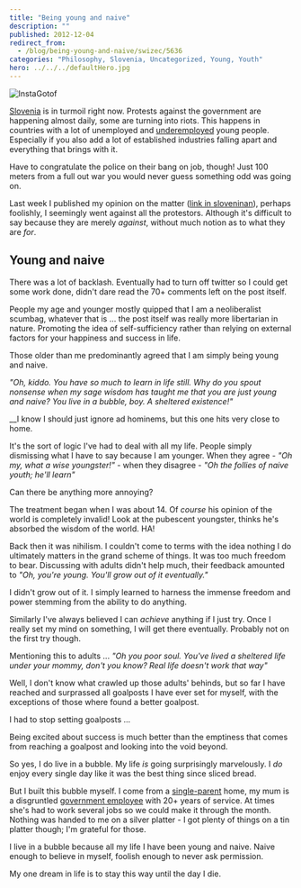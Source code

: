 ```yaml
---
title: "Being young and naive"
description: ""
published: 2012-12-04
redirect_from:
  - /blog/being-young-and-naive/swizec/5636
categories: "Philosophy, Slovenia, Uncategorized, Young, Youth"
hero: ../../../defaultHero.jpg
---
```


![InstaGotof](https://swizec.com/wp-content/uploads/2012/12/Screen-Shot-2012-12-04-at-12.47.42-PM.png "InstaGotof")

[Slovenia](<http://maps.google.com/maps?ll=46.05,14.5&spn=10.0,10.0&q=46.05,14.5 (Slovenia)&t=h> "Slovenia") is in turmoil right now. Protests against the government are happening almost daily, some are turning into riots. This happens in countries with a lot of unemployed and [underemployed](http://en.wikipedia.org/wiki/Underemployment "Underemployment") young people. Especially if you also add a lot of established industries falling apart and everything that brings with it.

Have to congratulate the police on their bang on job, though! Just 100 meters from a full out war you would never guess something odd was going on.

Last week I published my opinion on the matter ([link in sloveninan](http://www.had.si/blog/2012/12/01/vsi-pizdakajo-nihce-ne-bi-delal/)), perhaps foolishly, I seemingly went against all the protestors. Although it's difficult to say because they are merely _against_, without much notion as to what they are _for_.

## Young and naive

There was a lot of backlash. Eventually had to turn off twitter so I could get some work done, didn't dare read the 70+ comments left on the post itself.

People my age and younger mostly quipped that I am a neoliberalist scumbag, whatever that is ... the post itself was really more libertarian in nature. Promoting the idea of self-sufficiency rather than relying on external factors for your happiness and success in life.

Those older than me predominantly agreed that I am simply being young and naive.

_"Oh, kiddo. You have so much to learn in life still. Why do you spout nonsense when my sage wisdom has taught me that you are just young and naive? You live in a bubble, boy. A sheltered existence!"_

\_\_I know I should just ignore ad hominems, but this one hits very close to home.

It's the sort of logic I've had to deal with all my life. People simply dismissing what I have to say because I am younger. When they agree - _"Oh my, what a wise youngster!"_ - when they disagree - _"Oh the follies of naive youth; he'll learn"_

Can there be anything more annoying?

The treatment began when I was about 14. Of _course_ his opinion of the world is completely invalid! Look at the pubescent youngster, thinks he's absorbed the wisdom of the world. HA!

Back then it was nihilism. I couldn't come to terms with the idea nothing I do ultimately matters in the grand scheme of things. It was too much freedom to bear. Discussing with adults didn't help much, their feedback amounted to _"Oh, you're young. You'll grow out of it eventually."_

I didn't grow out of it. I simply learned to harness the immense freedom and power stemming from the ability to do anything.

Similarly I've always believed I can _achieve_ anything if I just try. Once I really set my mind on something, I will get there eventually. Probably not on the first try though.

Mentioning this to adults ... _"Oh you poor soul. You've lived a sheltered life under your mommy, don't you know? Real life doesn't work that way"_

Well, I don't know what crawled up those adults' behinds, but so far I have reached and surprassed all goalposts I have ever set for myself, with the exceptions of those where found a better goalpost.

I had to stop setting goalposts ...

Being excited about success is much better than the emptiness that comes from reaching a goalpost and looking into the void beyond.

So yes, I do live in a bubble. My life _is_ going surprisingly marvelously. I _do_ enjoy every single day like it was the best thing since sliced bread.

But I built this bubble myself. I come from a [single-parent](http://en.wikipedia.org/wiki/Single_parent "Single parent") home, my mum is a disgruntled [government employee](http://en.wikipedia.org/wiki/Civil_service "Civil service") with 20+ years of service. At times she's had to work several jobs so we could make it through the month. Nothing was handed to me on a silver platter - I got plenty of things on a tin platter though; I'm grateful for those.

I live in a bubble because all my life I have been young and naive. Naive enough to believe in myself, foolish enough to never ask permission.

My one dream in life is to stay this way until the day I die.

